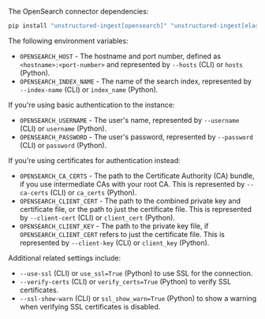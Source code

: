The OpenSearch connector dependencies:

```bash CLI, Python
pip install "unstructured-ingest[opensearch]" "unstructured-ingest[elasticsearch]"
```

The following environment variables:

- `OPENSEARCH_HOST` - The hostname and port number, defined as `<hostname>:<port-number>` and represented by `--hosts` (CLI) or `hosts` (Python).
- `OPENSEARCH_INDEX_NAME` - The name of the search index, represented by `--index-name` (CLI) or `index_name` (Python).

If you're using basic authentication to the instance:

- `OPENSEARCH_USERNAME` - The user's name, represented by `--username` (CLI) or `username` (Python).
- `OPENSEARCH_PASSWORD` - The user's password, represented by `--password` (CLI) or `password` (Python).

If you're using certificates for authentication instead:

- `OPENSEARCH_CA_CERTS` - The path to the Certificate Authority (CA) bundle, if you use intermediate CAs with your root CA. This is represented by `--ca-certs` (CLI) or `ca_certs` (Python).
- `OPENSEARCH_CLIENT_CERT` - The path to the combined private key and certificate file, or the path to just the certificate file. This is represented by `--client-cert` (CLI) or `client_cert` (Python).
- `OPENSEARCH_CLIENT_KEY` - The path to the private key file, if `OPENSEARCH_CLIENT_CERT` refers to just the certificate file. This is represented by `--client-key` (CLI) or `client_key` (Python).

Additional related settings include:

- `--use-ssl` (CLI) or `use_ssl=True` (Python) to use SSL for the connection.
- `--verify-certs` (CLI) or `verify_certs=True` (Python) to verify SSL certificates.
- `--ssl-show-warn` (CLI) or `ssl_show_warn=True` (Python) to show a warning when verifying SSL certificates is disabled.